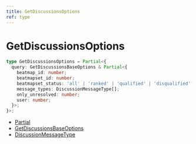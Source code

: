 ```yaml
---
title: GetDiscussionsOptions
ref: type
---
```


# GetDiscussionsOptions

```ts
type GetDiscussionsOptions = Partial<{
  query: GetDiscussionsBaseOptions & Partial<{
    beatmap_id: number;
    beatmapset_id: number;
    beatmapset_status: 'all' | 'ranked' | 'qualified' | 'disqualified' | 'never_qualified';
    message_types: DiscussionMessageType[];
    only_unresolved: number;
    user: number;
  }>;
}>;
```

- [Partial](https://www.typescriptlang.org/docs/handbook/utility-types.html#partialtype)
- [GetDiscussionsBaseOptions](/references/get-dicussions-base-options)
- [DiscussionMessageType](/references/discussion-message-type)
